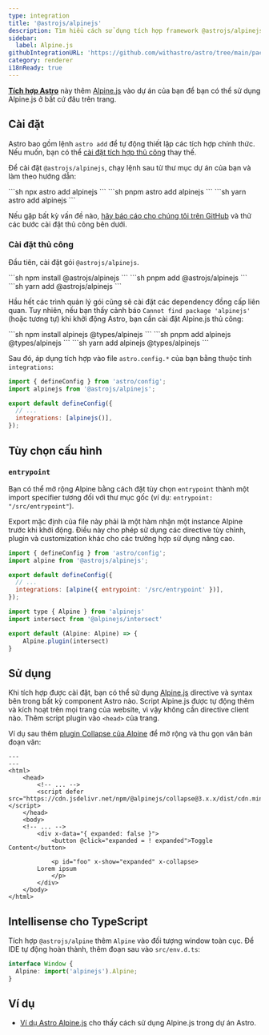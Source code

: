 ```yaml
---
type: integration
title: '@astrojs/alpinejs'
description: Tìm hiểu cách sử dụng tích hợp framework @astrojs/alpinejs để mở rộng hỗ trợ component trong dự án Astro của bạn.
sidebar:
  label: Alpine.js
githubIntegrationURL: 'https://github.com/withastro/astro/tree/main/packages/integrations/alpinejs/'
category: renderer
i18nReady: true
---
```


**[Tích hợp Astro][astro-integration]** này thêm [Alpine.js](https://alpinejs.dev/) vào dự án của bạn để bạn có thể sử dụng Alpine.js ở bất cứ đâu trên trang.

## Cài đặt

Astro bao gồm lệnh `astro add` để tự động thiết lập các tích hợp chính thức. Nếu muốn, bạn có thể [cài đặt tích hợp thủ công](#cài-đặt-thủ-công) thay thế.

Để cài đặt `@astrojs/alpinejs`, chạy lệnh sau từ thư mục dự án của bạn và làm theo hướng dẫn:

<PackageManagerTabs>
  <Fragment slot="npm">
    ```sh
    npx astro add alpinejs
    ```
  </Fragment>
  <Fragment slot="pnpm">
    ```sh
    pnpm astro add alpinejs
    ```
  </Fragment>
  <Fragment slot="yarn">
    ```sh
    yarn astro add alpinejs
    ```
  </Fragment>
</PackageManagerTabs>

Nếu gặp bất kỳ vấn đề nào, [hãy báo cáo cho chúng tôi trên GitHub](https://github.com/withastro/astro/issues) và thử các bước cài đặt thủ công bên dưới.

### Cài đặt thủ công

Đầu tiên, cài đặt gói `@astrojs/alpinejs`.

<PackageManagerTabs>
  <Fragment slot="npm">
    ```sh
    npm install @astrojs/alpinejs
    ```
  </Fragment>
  <Fragment slot="pnpm">
    ```sh
    pnpm add @astrojs/alpinejs
    ```
  </Fragment>
  <Fragment slot="yarn">
    ```sh
    yarn add @astrojs/alpinejs
    ```
  </Fragment>
</PackageManagerTabs>

Hầu hết các trình quản lý gói cũng sẽ cài đặt các dependency đồng cấp liên quan. Tuy nhiên, nếu bạn thấy cảnh báo `Cannot find package 'alpinejs'` (hoặc tương tự) khi khởi động Astro, bạn cần cài đặt Alpine.js thủ công:

<PackageManagerTabs>
  <Fragment slot="npm">
  ```sh
  npm install alpinejs @types/alpinejs
  ```
  </Fragment>
  <Fragment slot="pnpm">
  ```sh
  pnpm add alpinejs @types/alpinejs
  ```
  </Fragment>
  <Fragment slot="yarn">
  ```sh
  yarn add alpinejs @types/alpinejs
  ```
  </Fragment>
</PackageManagerTabs>

Sau đó, áp dụng tích hợp vào file `astro.config.*` của bạn bằng thuộc tính `integrations`:

```js ins="alpinejs()" title="astro.config.mjs" ins={2}
import { defineConfig } from 'astro/config';
import alpinejs from '@astrojs/alpinejs';

export default defineConfig({
  // ...
  integrations: [alpinejs()],
});
```

## Tùy chọn cấu hình

### `entrypoint`

Bạn có thể mở rộng Alpine bằng cách đặt tùy chọn `entrypoint` thành một import specifier tương đối với thư mục gốc (ví dụ: `entrypoint: "/src/entrypoint"`).

Export mặc định của file này phải là một hàm nhận một instance Alpine trước khi khởi động. Điều này cho phép sử dụng các directive tùy chỉnh, plugin và customization khác cho các trường hợp sử dụng nâng cao.

```js title="astro.config.mjs"
import { defineConfig } from 'astro/config';
import alpine from '@astrojs/alpinejs';

export default defineConfig({
  // ...
  integrations: [alpine({ entrypoint: '/src/entrypoint' })],
});
```

```js title="src/entrypoint.ts"
import type { Alpine } from 'alpinejs'
import intersect from '@alpinejs/intersect'

export default (Alpine: Alpine) => {
    Alpine.plugin(intersect)
}
```

## Sử dụng

Khi tích hợp được cài đặt, bạn có thể sử dụng [Alpine.js](https://alpinejs.dev/) directive và syntax bên trong bất kỳ component Astro nào. Script Alpine.js được tự động thêm và kích hoạt trên mọi trang của website, vì vậy không cần directive client nào. Thêm script plugin vào `<head>` của trang.

Ví dụ sau thêm [plugin Collapse của Alpine](https://alpinejs.dev/plugins/collapse) để mở rộng và thu gọn văn bản đoạn văn:

```astro title="src/pages/index.astro" ins={6} ins="x-collapse"
---
---
<html>
	<head>
		<!-- ... -->
		<script defer src="https://cdn.jsdelivr.net/npm/@alpinejs/collapse@3.x.x/dist/cdn.min.js"></script>
	</head>
	<body>
    <!-- ... -->
		<div x-data="{ expanded: false }">
			<button @click="expanded = ! expanded">Toggle Content</button>

			<p id="foo" x-show="expanded" x-collapse>
        Lorem ipsum
			</p>
		</div>
	</body>
</html>
```

## Intellisense cho TypeScript

Tích hợp `@astrojs/alpine` thêm `Alpine` vào đối tượng window toàn cục. Để IDE tự động hoàn thành, thêm đoạn sau vào `src/env.d.ts`:

```ts title="src/env.d.ts"
interface Window {
  Alpine: import('alpinejs').Alpine;
}
```

## Ví dụ

* [Ví dụ Astro Alpine.js](https://github.com/withastro/astro/tree/main/examples/framework-alpine) cho thấy cách sử dụng Alpine.js trong dự án Astro.

[astro-integration]: /vi/guides/integrations-guide/

[astro-ui-frameworks]: /vi/guides/framework-components/#using-framework-components